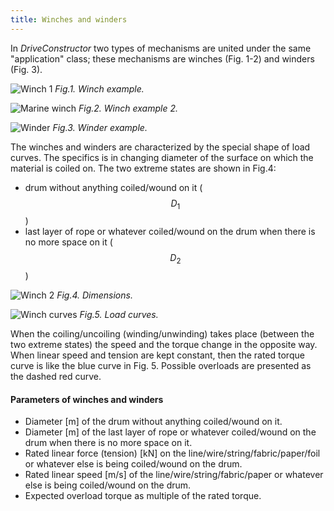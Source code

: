 ```yaml
---
title: Winches and winders
---
```


In _DriveConstructor_ two types of mechanisms are united under the same
"application" class; these mechanisms are winches (Fig. 1-2) and winders (Fig.
3).

![Winch 1](./images/winch-1.png) _Fig.1. Winch example._

![Marine winch](./images/marine-winch.png) _Fig.2. Winch example 2._

![Winder](./images/winder.png) _Fig.3. Winder example._

The winches and winders are characterized by the special shape of load curves.
The specifics is in changing diameter of the surface on which the material is
coiled on. The two extreme states are shown in Fig.4:

- drum without anything coiled/wound on it ($$D_1$$)
- last layer of rope or whatever coiled/wound on the drum when there is no more
  space on it ($$D_2$$)

![Winch 2](./images/winch2.png) _Fig.4. Dimensions._

![Winch curves](./images/winch-curves.png) _Fig.5. Load curves._

When the coiling/uncoiling (winding/unwinding) takes place (between the two
extreme states) the speed and the torque change in the opposite way. When linear
speed and tension are kept constant, then the rated torque curve is like the
blue curve in Fig. 5. Possible overloads are presented as the dashed red curve.

#### Parameters of winches and winders

- Diameter [m] of the drum without anything coiled/wound on it.
- Diameter [m] of the last layer of rope or whatever coiled/wound on the drum
  when there is no more space on it.
- Rated linear force (tension) [kN] on the line/wire/string/fabric/paper/foil or
  whatever else is being coiled/wound on the drum.
- Rated linear speed [m/s] of the line/wire/string/fabric/paper or whatever else
  is being coiled/wound on the drum.
- Expected overload torque as multiple of the rated torque.
